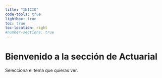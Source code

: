 ```yaml
---
title: "INICIO"
code-tools: true
lightbox: true
toc: true
toc-location: right
#number-sections: true
---
```


# Bienvenido a la sección de Actuarial {.unnumbered}

Selecciona el tema que quieras ver.
